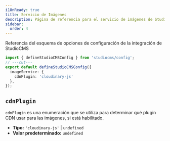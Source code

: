 ```yaml
---
i18nReady: true
title: Servicio de Imágenes
description: Página de referencia para el servicio de imágenes de StudioCMSOptions
sidebar:
  order: 4
---
```



Referencia del esquema de opciones de configuración de la integración de StudioCMS

```ts twoslash title="studiocms.config.mjs"
import { defineStudioCMSConfig } from 'studiocms/config';
// ---cut---
export default defineStudioCMSConfig({
  imageService: {
    cdnPlugin: 'cloudinary-js'
  },
});
```

## `cdnPlugin`

`cdnPlugin` es una enumeración que se utiliza para determinar qué plugin CDN usar para las imágenes, si está habilitado.

- **Tipo:** `'cloudinary-js'` | `undefined`
- **Valor predeterminado:** `undefined`